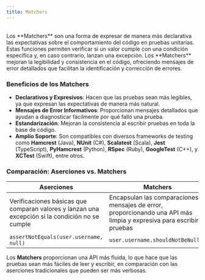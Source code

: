 ```yaml
---
title: Matchers
---
```


<ReadingTime/>
<GithubRepoLink user={"r8vnhill"} repo={"assertions-kt"}/>

<br/>
Los **Matchers** son una forma de expresar de manera más declarativa las expectativas sobre el comportamiento del código en pruebas unitarias. Estas funciones permiten verificar si un valor cumple con una condición específica y, en caso contrario, lanzan una excepción. Los **Matchers** mejoran la legibilidad y consistencia en el código, ofreciendo mensajes de error detallados que facilitan la identificación y corrección de errores.

### Beneficios de los Matchers

- **Declarativos y Expresivos**: Hacen que las pruebas sean más legibles, ya que expresan las expectativas de manera más natural.
- **Mensajes de Error Informativos**: Proporcionan mensajes detallados que ayudan a diagnosticar fácilmente por qué falló una prueba.
- **Estandarización**: Mejoran la consistencia al escribir pruebas en toda la base de código.
- **Amplio Soporte**: Son compatibles con diversos frameworks de testing como **Hamcrest** (Java), **NUnit** (C#), **Scalatest** (Scala), **Jest** (TypeScript), **PyHamcrest** (Python), **RSpec** (Ruby), **GoogleTest** (C++), y **XCTest** (Swift), entre otros.

### Comparación: Aserciones vs. Matchers

| **Aserciones**                                                                                  | **Matchers**                                                                                                          |
|-------------------------------------------------------------------------------------------------|-----------------------------------------------------------------------------------------------------------------------|
| Verificaciones básicas que comparan valores y lanzan una excepción si la condición no se cumple | Encapsulan las comparaciones y mensajes de error, proporcionando una API más limpia y expresiva para escribir pruebas |
| `assertNotEquals(user.username, null)`                                                          | `user.username.shouldNotBeNull()`                                                                                     |

Los **Matchers** proporcionan una API más fluida, lo que hace que las pruebas sean más fáciles de leer y escribir, en comparación con las aserciones tradicionales que pueden ser más verbosas.
